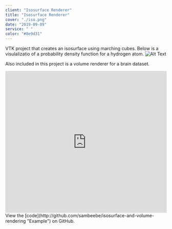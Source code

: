 ```yaml
---
client: "Isosurface Renderer"
title: "Isosurface Renderer"
cover: "./iso.png"
date: "2019-09-09"
service: " "
color: "#8e9d31"
---
```

VTK project that creates an isosurface using marching cubes.
Below is a visulalizatio  of a probability density function for a hydrogen atom.
![Alt Text](iso.png "isosurface")

Also included in this project is a volume renderer for a brain dataset.
<div style="width: 100%; height: 0px; position: relative; padding-bottom: 87.805%;"><iframe src="https://streamable.com/s/vfyjq/nczo" frameborder="0" width="100%" height="100%" allowfullscreen style="width: 100%; height: 100%; position: absolute;"></iframe></div>
View the [code](http://github.com/sambeebe/isosurface-and-volume-rendering "Example") on GitHub.
